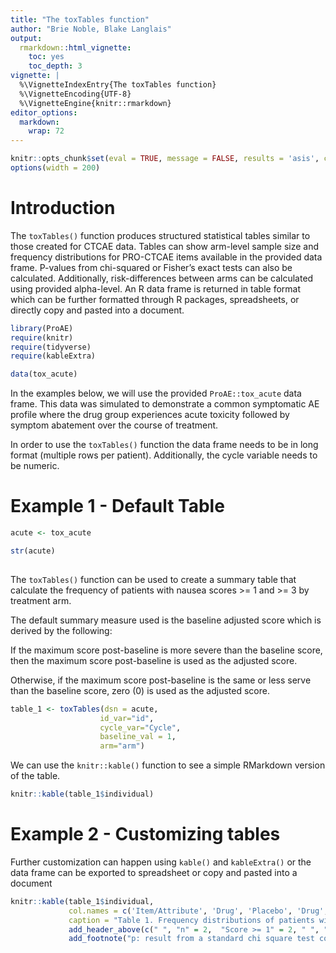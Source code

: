 ```yaml
---
title: "The toxTables function"
author: "Brie Noble, Blake Langlais"
output:
  rmarkdown::html_vignette:
    toc: yes
    toc_depth: 3
vignette: |
  %\VignetteIndexEntry{The toxTables function}
  %\VignetteEncoding{UTF-8}
  %\VignetteEngine{knitr::rmarkdown}
editor_options: 
  markdown: 
    wrap: 72
---
```


```r

knitr::opts_chunk$set(eval = TRUE, message = FALSE, results = 'asis', comment='')
options(width = 200)

```

# Introduction

The `toxTables()` function produces structured statistical tables
similar to those created for CTCAE data. Tables can show arm-level
sample size and frequency distributions for PRO-CTCAE items available in
the provided data frame. P-values from chi-squared or Fisher's exact
tests can also be calculated. Additionally, risk-differences between
arms can be calculated using provided alpha-level. An R data frame is
returned in table format which can be further formatted through R
packages, spreadsheets, or directly copy and pasted into a document.

```r
library(ProAE)
require(knitr)
require(tidyverse)
require(kableExtra)

data(tox_acute)

```

In the examples below, we will use the provided `ProAE::tox_acute` data
frame. This data was simulated to demonstrate a common symptomatic AE
profile where the drug group experiences acute toxicity followed by
symptom abatement over the course of treatment.

In order to use the `toxTables()` function the data frame needs to be in
long format (multiple rows per patient). Additionally, the cycle
variable needs to be numeric. 

# Example 1 - Default Table

```r

acute <- tox_acute

str(acute)
  
```

The `toxTables()` function can be used to create a summary table
that calculate the frequency of patients with nausea scores >= 1 and >= 3 by treatment arm.

The default summary measure used is the baseline adjusted score which is
derived by the following:

If the maximum score post-baseline is more severe than the baseline
score, then the maximum score post-baseline is used as the adjusted
score.

Otherwise, if the maximum score post-baseline is the same or less serve
than the baseline score, zero (0) is used as the adjusted score.

```r

table_1 <- toxTables(dsn = acute,
                    id_var="id",
                    cycle_var="Cycle",
                    baseline_val = 1,
                    arm="arm")

```

We can use the `knitr::kable()` function to see a simple RMarkdown version
of the table.

```r

knitr::kable(table_1$individual)

```


# Example 2 - Customizing tables

Further customization can happen using `kable()` and `kableExtra()` or the data frame can be exported 
to spreadsheet or copy and pasted into a document


```r

knitr::kable(table_1$individual,
             col.names = c('Item/Attribute', 'Drug', 'Placebo', 'Drug', 'Placebo', "p", "Drug", "Placebo", "p"),
             caption = "Table 1. Frequency distributions of patients with nausea score >= 1 and >= 3, by treatment arm") %>%               
             add_header_above(c(" ", "n" = 2,  "Score >= 1" = 2, " ", "Score >= 3" = 2, " ")) %>% 
             add_footnote("p: result from a standard chi square test comparing score threshold frequency distributions between arms",notation = "symbol")

```

